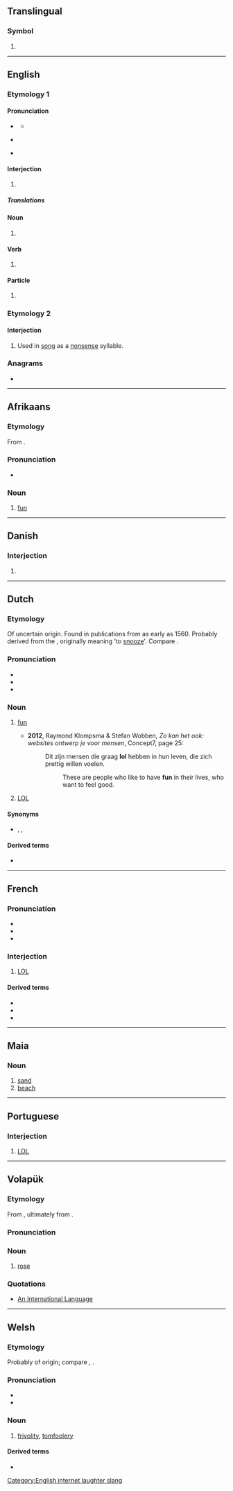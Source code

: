 {{also|LOL|Lol|LoL|-lol}}
==Translingual==

===Symbol===
{{mul-symbol}}

# {{ISO 639|2&3}}

----

==English==

===Etymology 1===

====Pronunciation====
* {{a|UK}} {{IPA|en|/ɛl.əʊˈɛl/|/lɒl/}}
** {{audio|en|LL-Q1860 (eng)-Vealhurl-lol.wav|Audio (UK)}}
* {{a|US}} {{IPA|en|/ˌɛlˌoʊˈɛl/|/lɑl/|/loʊl/}}
* {{rhymes|en|ɒl|s=1}}

====Interjection====
{{en-interj}}

# {{lb|en|Internet slang|text messaging}} {{alternative form of|en|LOL}}

=====Translations=====
{{trans-see|Used to express laughter|LOL}}

====Noun====
{{en-noun}}

# {{alternative case form of|en|LOL}}

====Verb====
{{en-verb|lols|loling|pres_ptc2=lolling|loled|past2=lol'd|past3=lolled|past4=lold}}

# {{lb|en|Internet slang|text messaging|intransitive}} {{alternative form of|en|LOL}}

====Particle====
{{en-part}}

# {{lb|en|Internet slang|text messaging}} {{ngd|Neutralises the tone of a message; denotes that a message is [[light-hearted]] or casual.}}
#: {{ux|en|Are you really that bad '''lol'''?}}

===Etymology 2===

====Interjection====
{{en-interj}}

# {{lb|en|archaic}} Used in [[song]] as a [[nonsense]] syllable.

===Anagrams===
* {{anagrams|en|a=llo|LLO|OLL}}

[[Category:English internet laughter slang]]

----

==Afrikaans==

===Etymology===
From {{inh|af|nl|lol}}.

===Pronunciation===
* {{IPA|af|/lɔl/}}

===Noun===
{{af-noun|-}}

# [[fun]]

----

==Danish==

===Interjection===
{{da-interj}}

# {{alternative case form of|da|LOL}}

----

==Dutch==
{{was fwotd|nl|2012|September|30}}

===Etymology===
Of uncertain origin. Found in publications from as early as 1560. Probably derived from the {{onomatopoeic|nl|title=onomatopoeia}} {{m|nl|lullen}}, originally meaning 'to [[snooze]]'. Compare {{cog|en|loll}}.

===Pronunciation===
* {{IPA|nl|/lɔl/}}
* {{audio|nl|Nl-lol.ogg|Audio}}
* {{rhymes|nl|ɔl|s=1}}

===Noun===
{{nl-noun|f|-|lolletje}}

# [[fun]]
#: {{ux|nl|Wij hebben veel '''lol'''.|We are having a lot of fun.}}
#: {{ux|nl|Wat een '''lol!'''|What a laugh!}}
#* '''2012''', Raymond Klompsma & Stefan Wobben, ''Zo kan het ook: websites ontwerp je voor mensen'', Concept7, page 25:
#*: Dit zijn mensen die graag '''lol''' hebben in hun leven, die zich prettig willen voelen.
#*:: These are people who like to have '''fun''' in their lives, who want to feel good.
# [[LOL]] {{gloss|"laughing out loud", although it is not an acronym in Dutch}}

====Synonyms====
* {{sense|fun}} {{l|nl|plezier}}, {{l|nl|pret}}, {{l|nl|vertier}}

====Derived terms====
* {{l|nl|lollig}}

----

==French==

===Pronunciation===
* {{fr-IPA}}
* {{audio|fr|LL-Q150 (fra)-LoquaxFR-lol.wav|Audio}}
* {{audio|fr|LL-Q150 (fra)-DSwissK-lol.wav|Audio (Switzerland)}}

===Interjection===
{{fr-intj}}

# {{lb|fr|Internet}} [[LOL]]
#: {{syn|fr|mdr}}

====Derived terms====
* {{l|fr|lolement}}
* {{l|fr|loler}}
* {{l|fr|lolesque}}

{{C|fr|Laughter}}
----

==Maia==

===Noun===
{{head|sks|noun}}

# [[sand]]
# [[beach]]

----

==Portuguese==

===Interjection===
{{head|pt|interjection}}

# {{lb|pt|Internet slang}} [[LOL]]

----

==Volapük==

===Etymology===
From {{derived|vo|en|rose}}, ultimately from {{der|vo|ine-pro|*wr̥dʰos||sweetbriar}}.

===Pronunciation===
{{IPA|vo|/lol/|/lɔl/}}

===Noun===
{{vo-noun}}
# [[rose]]

===Quotations===
* [http://interlanguages.net/AIL.html An International Language]

----

==Welsh==

===Etymology===
Probably of {{onomatopoeic|cy|title=expressive}} origin; compare {{cog|en|loll|t=to lie in a lazy way}}, {{cog|nl|lullen|t=to loiter, hang around}}.

===Pronunciation===
* {{IPA|cy|/lɔl/}}
* {{rhymes|cy|ɔl}}

===Noun===
{{cy-noun|f|-}}

# [[frivolity]], [[tomfoolery]]

====Derived terms====
* {{l|cy|twt lol||nonsense}}